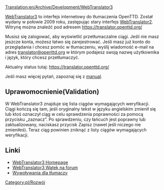 [[Translation:en/Archive/Development/WebTranslator3]]


<!-- {{stub}} -->
{{pl/Wiki/Rozbudowa}}

[[pl/Archive/Development/WebTranslator3|WebTranslator3]] to interfejs internetowy do tłumaczenia OpenTTD. Został wydany w połowie 2009 roku, zastępując stary interfejs [[pl/Archive/Development/WebTranslator2|WebTranslator2]].
Witrynę można znaleźć pod adresem [https://translator.openttd.org/ https://translator.openttd.org/]

Musisz się zalogować, aby wyświetlić przetłumaczalne ciągi. Jeśli nie masz jeszcze konta, możesz łatwo się zarejestrować.
Jeśli masz już konto do przeglądania i chcesz pomóc w tłumaczeniu, wyślij wiadomość e-mail na adres [mailto:translator@openttd.org translator@openttd.org] w którym podajesz swoją nazwę użytkownika i język, który chcesz przetłumaczyć.

Aktualny status tutaj: https://translator.openttd.org/

Jeśli masz więcej pytań, zapoznaj się z [http://bundles.openttdcoop.org/eints/nightlies/LATEST/docs/usage.html manual].

== Uprawomocnienie(Validation) ==
W WebTranslator3 znajduje się lista ciągów wymagających weryfikacji. Ciągi kończą się tam, jeśli oryginalny tekst w języku angielskim zmienił się lub ktoś oznaczył ciąg w celu sprawdzenia poprawności za pomocą przycisku „zaznacz”. Po sprawdzeniu, czy łańcuch jest poprawny lub zaktualizowany, naciskasz przycisk Zapisz (nawet jeśli niczego nie zmieniłeś). Teraz ciąg powinien zniknąć z listy ciągów wymagających weryfikacji.

== Linki ==
*[https://translator.openttd.org/ WebTranslator3 Homepage]
*[https://www.tt-forums.net/viewtopic.php?f=29&t=44018 WebTranslator3 Wątek na forum]
*[https://www.tt-forums.net/viewtopic.php?f=29&t=44214 Wywoływania dla tłumaczy]

<!--[[Category:Development]]--> [[Category:pl/Rozwój]]